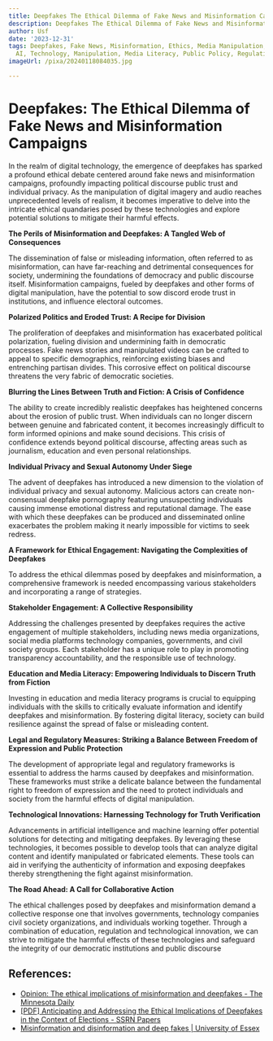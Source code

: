 ```yaml
---
title: Deepfakes The Ethical Dilemma of Fake News and Misinformation Campaigns
description: Deepfakes The Ethical Dilemma of Fake News and Misinformation Campaigns
author: Usf
date: '2023-12-31'
tags: Deepfakes, Fake News, Misinformation, Ethics, Media Manipulation, Truth, Reality,
  AI, Technology, Manipulation, Media Literacy, Public Policy, Regulation
imageUrl: /pixa/20240118084035.jpg

---
```

# Deepfakes: The Ethical Dilemma of Fake News and Misinformation Campaigns

In the realm of digital technology, the emergence of deepfakes has sparked a profound  ethical debate  centered around  fake  news and misinformation campaigns, profoundly impacting political discourse  public trust and individual privacy.  As the manipulation of digital imagery and audio reaches  unprecedented levels of  realism, it becomes imperative to delve into the intricate ethical quandaries  posed by these technologies and explore potential solutions  to  mitigate  their harmful effects.

**The Perils of Misinformation and  Deepfakes: A  Tangled Web of  Consequences**

The dissemination of false or misleading information, often referred to as misinformation,  can have far-reaching and detrimental consequences for society,  undermining the foundations of democracy and public discourse itself. Misinformation campaigns,  fueled by deepfakes and other forms of digital manipulation, have the potential to sow discord erode  trust in institutions, and influence electoral outcomes.

**Polarized Politics and Eroded Trust: A Recipe for Division**

The proliferation of deepfakes and misinformation has  exacerbated political polarization, fueling  division and undermining faith in democratic processes. Fake news stories and manipulated videos  can be crafted to appeal to specific  demographics, reinforcing existing biases and entrenching partisan divides. This corrosive effect on political discourse threatens the very fabric of democratic societies.

**Blurring the Lines Between Truth and  Fiction: A Crisis of Confidence**

The ability to create incredibly realistic deepfakes has heightened concerns about the erosion of public trust. When individuals can no longer  discern between genuine and fabricated content, it becomes increasingly  difficult to form informed opinions and  make sound decisions. This crisis of confidence  extends beyond political discourse, affecting areas such as journalism, education and even  personal relationships.

**Individual Privacy and Sexual Autonomy  Under Siege**

The  advent of deepfakes has introduced a  new dimension to the violation of individual privacy and sexual autonomy. Malicious actors can create non-consensual deepfake pornography featuring unsuspecting individuals causing immense emotional distress and reputational damage. The  ease with which  these deepfakes can be produced  and  disseminated online exacerbates the problem making it nearly impossible for victims to seek redress.

**A Framework  for Ethical Engagement: Navigating the Complexities of  Deepfakes**

To address the ethical dilemmas posed by deepfakes and misinformation, a comprehensive  framework is needed encompassing various stakeholders and incorporating a  range of strategies.

**Stakeholder Engagement: A Collective Responsibility**

Addressing the challenges  presented by  deepfakes requires the active engagement of multiple stakeholders, including news media organizations, social media platforms technology companies, governments, and civil society groups. Each stakeholder has a unique role to play in promoting transparency accountability, and the responsible use of  technology.

**Education and Media Literacy: Empowering Individuals to Discern Truth from Fiction**

Investing in education and media literacy programs is crucial to  equipping individuals with the skills to critically evaluate information and identify deepfakes and misinformation. By fostering digital literacy, society can build resilience against the spread of false or misleading content.

**Legal and Regulatory Measures: Striking a Balance Between Freedom of Expression and Public Protection**

The development of appropriate legal and regulatory frameworks is essential to address the harms caused by  deepfakes and misinformation. These frameworks must strike a delicate balance between the fundamental right  to freedom of expression and the need to protect individuals and society from the harmful effects  of digital manipulation.

**Technological Innovations: Harnessing Technology for  Truth Verification**

Advancements  in  artificial intelligence and machine learning offer potential solutions for detecting  and mitigating deepfakes. By leveraging these technologies,  it becomes possible to develop tools that  can analyze digital content and identify manipulated or fabricated elements. These tools can  aid in verifying the authenticity  of information and exposing deepfakes thereby strengthening the  fight against misinformation.

**The Road  Ahead: A  Call for Collaborative Action**

The ethical challenges posed by deepfakes and misinformation demand  a collective  response one that involves governments,  technology  companies civil society organizations, and individuals working together. Through a combination of education, regulation and technological innovation,  we can strive to mitigate the harmful effects  of these technologies and safeguard the integrity of our democratic institutions and public discourse

## References:
- [Opinion: The ethical implications of misinformation and deepfakes - The Minnesota Daily](https://mndaily.com/276489/opinion/opinion-the-ethical-implications-of-misinformation-and-deepfakes/)
- [[PDF] Anticipating and Addressing the Ethical Implications of Deepfakes in the Context of Elections - SSRN Papers](https://papers.ssrn.com/sol3/Delivery.cfm/SSRN_ID3583061_code3783379.pdf?abstractid=3474183)
- [Misinformation and disinformation and deep fakes | University of Essex](https://www.essex.ac.uk/research-projects/human-rights-big-data-and-technology/misinformation-and-disinformation-and-deep-fakes)
